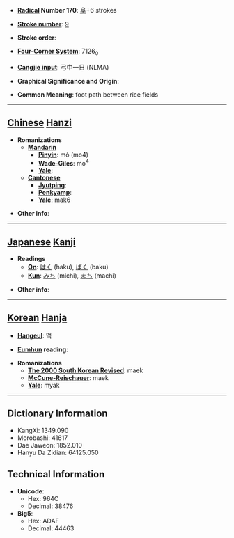 * '''[[Wiktionary:Chinese radical index| Radical]] Number 170''': [[Wiktionary:Chinese radical index 阜|阜]]+6 strokes

* '''[[Wiktionary:Chinese total strokes index|Stroke number]]''': [[Wiktionary:Chinese total strokes index 9|9]]

* '''Stroke order''': 

* '''[[Wiktionary:Chinese four corner index|Four-Corner System]]''': 7126<sub>0</sub>

* '''[[Wiktionary:Chinese Cangjie index|Cangjie input]]''': 弓中一日 (NLMA)

* '''Graphical Significance and Origin''': 

* '''Common Meaning''': foot path between rice fields

----

== [[Chinese]] [[Hanzi]] ==

* '''Romanizations'''
** '''[[Mandarin]]'''
*** '''[[Pinyin]]''': mò (mo4)
*** '''[[Wade-Giles]]''': mo<sup>4</sup>
*** '''[[Yale]]''': 
** '''[[Cantonese]]'''
*** '''[[Jyutping]]''':
*** '''[[Penkyamp]]''': 
*** '''[[Yale]]''': mak6

* '''Other info''': 

----

== [[Japanese]] [[Kanji]] ==

* '''Readings'''
** '''[[On]]''': [[はく]] (haku), [[ばく]] (baku)
** '''[[Kun]]''': [[みち]] (michi), [[まち]] (machi)

* '''Other info''':  

----

== [[Korean]] [[Hanja]] ==

* '''[[Hangeul]]''': 맥

* '''[[Eumhun]] reading''': 

* '''Romanizations'''
** '''[[The 2000 South Korean Revised Romanization|The 2000 South Korean Revised]]''': maek
** '''[[McCune-Reischauer]]''': maek
** '''[[Yale]]''': myak

----

== Dictionary Information ==

* KangXi: 1349.090
* Morobashi: 41617
* Dae Jaweon: 1852.010
* Hanyu Da Zidian: 64125.050

== Technical Information ==

* '''Unicode''':
** Hex: 964C
** Decimal: 38476
* '''Big5''':
** Hex: ADAF
** Decimal: 44463